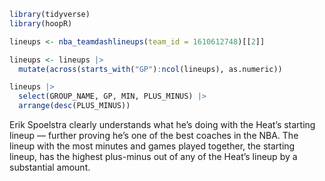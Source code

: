 ```r
library(tidyverse)
library(hoopR)
```

```r
lineups <- nba_teamdashlineups(team_id = 1610612748)[[2]]
```

```r
lineups <- lineups |> 
  mutate(across(starts_with("GP"):ncol(lineups), as.numeric))
```

```r
lineups |>
  select(GROUP_NAME, GP, MIN, PLUS_MINUS) |>
  arrange(desc(PLUS_MINUS))
```

Erik Spoelstra clearly understands what he's doing with the Heat's starting lineup — further proving he's one of the best coaches in the NBA. The lineup with the most minutes and games played together, the starting lineup, has the highest plus-minus out of any of the Heat's lineup by a substantial amount.
